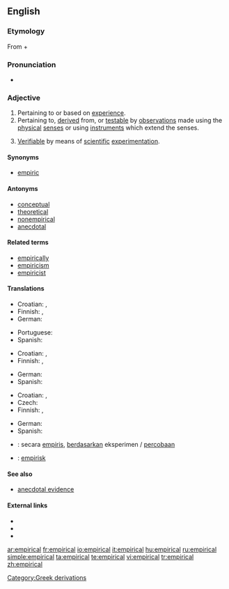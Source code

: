 ==English==

===Etymology===
From {{term|empiric}} + {{term|-al}}

===Pronunciation===
* {{audio|en-us-empirical.ogg|Audio (US)}}

===Adjective===
{{en-adj|-}}

# Pertaining to or based on [[experience]].
# Pertaining to, [[derive]]d from, or [[testable]] by [[observations]] made using the [[physical]] [[senses]] or using [[instruments]] which extend the senses.
# {{context|philosophy of science}} [[Verifiable]] by means of [[scientific]] [[experimentation]].

====Synonyms====
* [[empiric]]

====Antonyms====
* [[conceptual]]
* [[theoretical]]
* [[nonempirical]]
* [[anecdotal]]

====Related terms====
* [[empirically]]
* [[empiricism]]
* [[empiricist]]

====Translations====
{{trans-top|pertaining to or based on experience}}
* Croatian: {{t-|hr|empirijski|alt=empìrījskī}}, {{t-|hr|iskustven|alt=iskùstven}}
* Finnish: {{t-|fi|kokeellinen}}, {{t-|fi|empiirinen}}
* German: {{t+|de|empirisch}}
{{trans-mid}}
* Portuguese: {{t+|pt|empírico}}
* Spanish: {{t-|es|empírico}}
{{trans-bottom}}

{{trans-top|pertaining to, derived from, or testable by observations}}
* Croatian: {{t-|hr|empirijski|alt=empìrījskī}}, {{t-|hr|iskustven|alt=iskùstven}}
* Finnish: {{t-|fi|kokeellinen}}, {{t-|fi|empiirinen}}
{{trans-mid}}
* German: {{t+|de|empirisch}}
* Spanish: {{t-|es|empírico}}
{{trans-bottom}}

{{trans-top|verifiable by means of scientific experimentation}}
* Croatian: {{t-|hr|empirijski|alt=empìrījskī}}, {{t-|hr|iskustven|alt=iskùstven}}
* Czech: {{t-|cs|empirický|m}}
* Finnish: {{t-|fi|kokeellinen}}, {{t-|fi|empiirinen}}
{{trans-mid}}
* German: {{t+|de|empirisch}}
* Spanish: {{t-|es|empírico}}
{{trans-bottom}}

{{checktrans-top}}
* {{ttbc|Indonesian}}: secara [[empiris]], [[dasar|berdasarkan]] eksperimen / [[coba|percobaan]]
* {{ttbc|Swedish}}: [[empirisk]]
{{checktrans-bottom}}

====See also====
* [[anecdotal evidence]]

====External links====
* {{R:Webster 1913}}
* {{R:Century 1911}}
* {{R:OneLook}}

[[Category:Greek derivations]]

[[ar:empirical]]
[[fr:empirical]]
[[io:empirical]]
[[it:empirical]]
[[hu:empirical]]
[[ru:empirical]]
[[simple:empirical]]
[[ta:empirical]]
[[te:empirical]]
[[vi:empirical]]
[[tr:empirical]]
[[zh:empirical]]